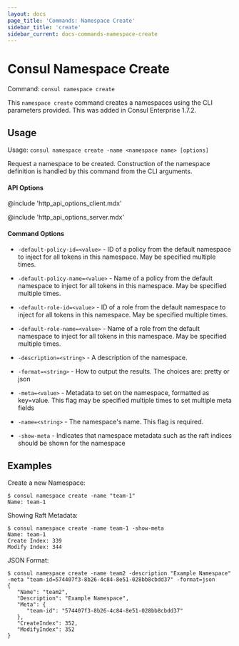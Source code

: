 ```yaml
---
layout: docs
page_title: 'Commands: Namespace Create'
sidebar_title: 'create'
sidebar_current: docs-commands-namespace-create
---
```


# Consul Namespace Create

<EnterpriseAlert product="consul" />

Command: `consul namespace create`

This `namespace create` command creates a namespaces using the CLI parameters provided.
This was added in Consul Enterprise 1.7.2.

## Usage

Usage: `consul namespace create -name <namespace name> [options]`

Request a namespace to be created. Construction of the namespace definition is handled by this command
from the CLI arguments.

#### API Options

@include 'http_api_options_client.mdx'

@include 'http_api_options_server.mdx'

#### Command Options

- `-default-policy-id=<value>` - ID of a policy from the default namespace to inject for all tokens
  in this namespace. May be specified multiple times.

- `-default-policy-name=<value>` - Name of a policy from the default namespace to inject for all
  tokens in this namespace. May be specified multiple times.

- `-default-role-id=<value>` - ID of a role from the default namespace to inject for all tokens in
  this namespace. May be specified multiple times.

- `-default-role-name=<value>` - Name of a role from the default namespace to inject for all tokens
  in this namespace. May be specified multiple times.

- `-description=<string>` - A description of the namespace.

- `-format=<string>` - How to output the results. The choices are: pretty or json

- `-meta=<value>` - Metadata to set on the namespace, formatted as key=value. This flag
  may be specified multiple times to set multiple meta fields

- `-name=<string>` - The namespace's name. This flag is required.

- `-show-meta` - Indicates that namespace metadata such as the raft indices should
  be shown for the namespace

## Examples

Create a new Namespace:

```shell
$ consul namespace create -name "team-1"
Name: team-1
```

Showing Raft Metadata:

```shell
$ consul namespace create -name team-1 -show-meta
Name: team-1
Create Index: 339
Modify Index: 344
```

JSON Format:

```shell
$ consul namespace create -name team2 -description "Example Namespace" -meta "team-id=574407f3-8b26-4c84-8e51-028bb8cbdd37" -format=json
{
   "Name": "team2",
   "Description": "Example Namespace",
   "Meta": {
      "team-id": "574407f3-8b26-4c84-8e51-028bb8cbdd37"
   },
   "CreateIndex": 352,
   "ModifyIndex": 352
}
```
